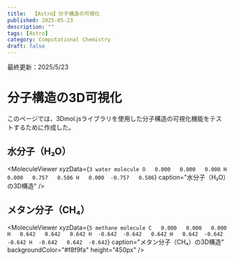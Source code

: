 ```yaml
---
title:  【Astro】分子構造の可視化
published: 2025-05-23
description: ""
tags: [Astro]
category: Computational Chemistry
draft: false
---
```

最終更新：2025/5/23


# 分子構造の3D可視化

このページでは、3Dmol.jsライブラリを使用した分子構造の可視化機能をテストするために作成した。

## 水分子（H₂O）

<MoleculeViewer 
  xyzData={`3
water molecule
O   0.000   0.000   0.000
H   0.000   0.757   0.586
H   0.000  -0.757   0.586`}
  caption="水分子（H₂O）の3D構造"
/>

## メタン分子（CH₄）

<MoleculeViewer 
  xyzData={`5
methane molecule
C   0.000   0.000   0.000
H   0.642   0.642   0.642
H  -0.642  -0.642   0.642
H   0.642  -0.642  -0.642
H  -0.642   0.642  -0.642`}
  caption="メタン分子（CH₄）の3D構造"
  backgroundColor="#f8f9fa"
  height="450px"
/>





